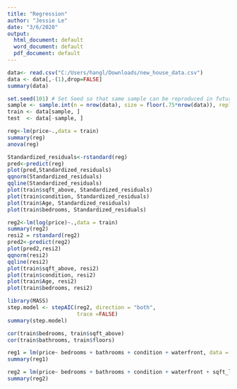 ---
title: "Regression"
author: "Jessie Le"
date: "3/6/2020"
output:
  html_document: default
  word_document: default
  pdf_document: default
---

```{r}
data<- read.csv("C:/Users/hangl/Downloads/new_house_data.csv")
data <- data[,-(1),drop=FALSE] 
summary(data)
```

```{r}
set.seed(101) # Set Seed so that same sample can be reproduced in future also
sample <- sample.int(n = nrow(data), size = floor(.75*nrow(data)), replace = F) 
train <- data[sample, ]
test  <- data[-sample, ]
```

```{r}
reg<-lm(price~.,data = train)
summary(reg)
anova(reg)
```

```{r}
Standardized_residuals<-rstandard(reg)
pred<-predict(reg)
plot(pred,Standardized_residuals)
qqnorm(Standardized_residuals)
qqline(Standardized_residuals)
plot(train$sqft_above, Standardized_residuals)
plot(train$condition, Standardized_residuals)
plot(train$Age, Standardized_residuals)
plot(train$bedrooms, Standardized_residuals)
```




```{r}
reg2<-lm(log(price)~.,data = train)
summary(reg2)
resi2 = rstandard(reg2)
pred2<-predict(reg2)
plot(pred2,resi2)
qqnorm(resi2)
qqline(resi2)
plot(train$sqft_above, resi2)
plot(train$condition, resi2)
plot(train$Age, resi2)
plot(train$bedrooms, resi2)
```

```{r}
library(MASS)
step.model <- stepAIC(reg2, direction = "both", 
                      trace =FALSE)
summary(step.model)
```

```{r}
cor(train$bedrooms, train$sqft_above)
cor(train$bathrooms, train$floors)
```

```{r}
reg1 = lm(price~ bedrooms + bathrooms + condition + waterfront, data = train)
summary(reg1)
```

```{r}
reg2 = lm(price~ bedrooms + bathrooms + condition + waterfront + sqft_lot + sqft_above + sqft_basement + Age + floors + Renovated, data = train)
summary(reg2)
```